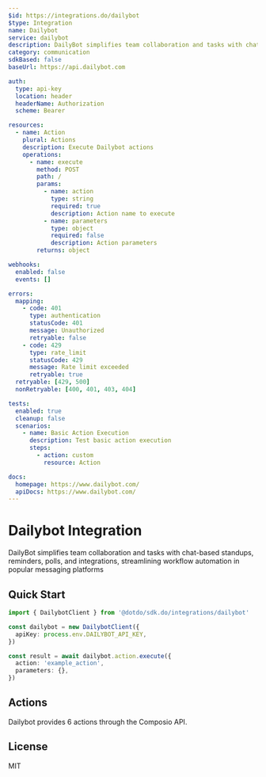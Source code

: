 ```yaml
---
$id: https://integrations.do/dailybot
$type: Integration
name: Dailybot
service: dailybot
description: DailyBot simplifies team collaboration and tasks with chat-based standups, reminders, polls, and integrations, streamlining workflow automation in popular messaging platforms
category: communication
sdkBased: false
baseUrl: https://api.dailybot.com

auth:
  type: api-key
  location: header
  headerName: Authorization
  scheme: Bearer

resources:
  - name: Action
    plural: Actions
    description: Execute Dailybot actions
    operations:
      - name: execute
        method: POST
        path: /
        params:
          - name: action
            type: string
            required: true
            description: Action name to execute
          - name: parameters
            type: object
            required: false
            description: Action parameters
        returns: object

webhooks:
  enabled: false
  events: []

errors:
  mapping:
    - code: 401
      type: authentication
      statusCode: 401
      message: Unauthorized
      retryable: false
    - code: 429
      type: rate_limit
      statusCode: 429
      message: Rate limit exceeded
      retryable: true
  retryable: [429, 500]
  nonRetryable: [400, 401, 403, 404]

tests:
  enabled: true
  cleanup: false
  scenarios:
    - name: Basic Action Execution
      description: Test basic action execution
      steps:
        - action: custom
          resource: Action

docs:
  homepage: https://www.dailybot.com/
  apiDocs: https://www.dailybot.com/
---
```


# Dailybot Integration

DailyBot simplifies team collaboration and tasks with chat-based standups, reminders, polls, and integrations, streamlining workflow automation in popular messaging platforms

## Quick Start

```typescript
import { DailybotClient } from '@dotdo/sdk.do/integrations/dailybot'

const dailybot = new DailybotClient({
  apiKey: process.env.DAILYBOT_API_KEY,
})

const result = await dailybot.action.execute({
  action: 'example_action',
  parameters: {},
})
```

## Actions

Dailybot provides 6 actions through the Composio API.

## License

MIT
